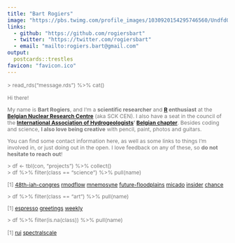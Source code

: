 ```yaml
---
title: "Bart Rogiers"
image: "https://pbs.twimg.com/profile_images/1030920154295746560/UndfdONg_400x400.jpg"
links:
  - github: "https://github.com/rogiersbart"
  - twitter: "https://twitter.com/rogiersbart"
  - email: "mailto:rogiers.bart@gmail.com"
output:
  postcards::trestles
favicon: "favicon.ico"
---
```

 
<link rel="stylesheet" href="styles.css">

<font style='font-size:87.5%;color:#777;'>
\> read_rds("message.rds") %>% cat()
 
Hi there!

My name is **Bart Rogiers**, and I'm a **scientific researcher** and
**[R](https://www.r-project.org/) enthusiast** at the **[Belgian Nuclear
Research Centre](https://www.sckcen.be/en)** (aka SCK CEN). I also have a seat
in the council of the **[International Association of
Hydrogeologists](https://iah.org/)' [Belgian
chapter](https://belgium.iah.org/)**. Besides coding and science, **I also love 
being creative** with pencil, paint, photos and guitars.

You can find some contact information here, as well as some links to things I'm
involved in, or just doing out in the open. I love feedback on any of these, so
**do not hesitate to reach out**!

\> df <- tbl(con, "projects") %>% collect()<br>
\> df %>% filter(class == "science") %>% pull(name)

[1]
[48th-iah-congres](https://iah2021belgium.org/)
[rmodflow](https://rogiersbart.github.io/RMODFLOW)
[mnemosyne](https://github.com/rogiersbart/mnemosyne)
[future-floodplains](https://www.futurefloodplains.be/)
[micado](https://www.micado-project.eu/)
[insider](http://insider-h2020.eu/)
[chance](https://www.chance-h2020.eu/)

\> df %>% filter(class == "art") %>% pull(name)

[1]
[espresso](https://rogiersbart.github.io/espresso/)
[greetings](https://rogiersbart.github.io/greetings/)
[weekly](https://rogiersbart.github.io/weekly/)

<!-- music -->

<!-- photography -->

\> df %>% filter(is.na(class)) %>% pull(name)

[1]
[rui](https://rogiersbart.github.io/rui/)
[spectralscale](https://rogiersbart.github.io/spectralscale/)
</font>
